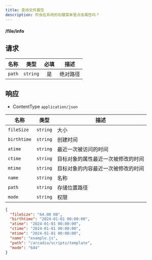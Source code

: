 ```yaml
---
title: 查询文件属性
description: 你会在系统的右键菜单里点击属性吗？
---
```


#### <GET>/file/info</GET>

## 请求

<APITable>

| 名称 | 类型 | 必填 | 描述 |
| --- | :-: | :-: | --- |
| `path` | `string` | 是 | 绝对路径 |

</APITable>

## 响应

- ContentType `application/json`

<APITable>

| 名称 | 类型 | 描述 |
| --- | :-: | --- |
| `fileSize` | `string` | 大小 |
| `birthtime` | `string` | 创建时间 |
| `atime` | `string` | 最近一次被访问的时间 |
| `ctime` | `string` | 目标对象的属性最近一次被修改的时间 |
| `mtime` | `string` | 目标对象的内容最近一次被修改的时间 |
| `name` | `string` | 名称 |
| `path` | `string` | 存储位置路径 |
| `mode` | `string` | 权限 |

</APITable>

```json title="示例"
{
  "fileSize": "64.00 KB",
  "birthtime": "2024-01-01 00:00:00",
  "atime": "2024-01-01 00:00:00",
  "ctime": "2024-01-01 00:00:00",
  "mtime": "2024-01-01 00:00:00",
  "name": "example.js",
  "path": "/arcadia/scripts/template",
  "mode": "644"
}
```
